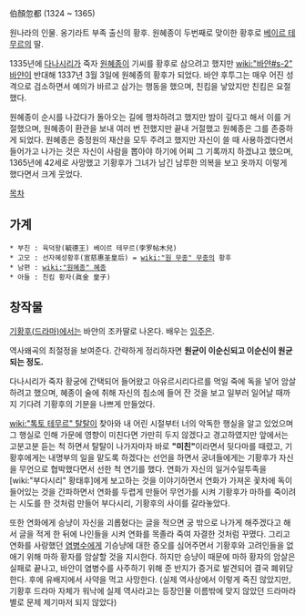 伯顏忽都
(1324 ~ 1365)

원나라의 인물. 옹기라트 부족 출신의 황후. 원혜종이 두번째로 맞이한 황후로 [[베이르 테무르]]의 딸.

1335년에 [[다나시리]]가 죽자 [[원혜종]]이 기씨를 황후로 삼으려고 했지만 [[wiki:"바얀#s-2" 바얀]]이 반대해 1337년 3월 3일에 원혜종의 황후가 되었다. 바얀 후투그는 매우 어진 성격으로 검소하면서 예의가 바르고 삼가는 행동을 했으며, 친킴을 낳았지만 친킴은 요절했다.

원혜종이 순시를 나갔다가 돌아오는 길에 행차하려고 했지만 밤이 깊다고 해서 이를 거절했으며, 원혜종이 환관을 보내 여러 번 전했지만 끝내 거절했고 원혜종은 그를 존중하게 되었다. 원혜종은 중정원의 재산을 모두 주려고 했지만 자신이 쓸 때 사용하겠다면서 들어가고 나가는 것은 자신이 사람을 뽑아야 하기에 어찌 그 기록까지 하겠냐고 했으며, 1365년에 42세로 사망했고 기황후가 그녀가 남긴 남루한 의복을 보고 옷까지 이렇게 했다면서 크게 웃었다.

[[목차]]
== 가계 ==
 * 부친 : 육덕왕(毓德王) 베이르 테무르(孛罗帖木兒)
 * 고모 : 선자혜성황후(宣慈惠圣皇后) = [[wiki:"원 무종" 무종]]의 황후
 * 남편 : [[wiki:"원혜종" 혜종]]
 * 아들 : 친킴 황자(眞金 皇子)

== 창작물 == 
[[기황후(드라마)]]에서는 바얀의 조카딸로 나온다. 배우는 [[임주은]].

역사왜곡의 최절정을 보여준다. 간략하게 정리하자면 '''원균이 이순신되고 이순신이 원균되는 정도.'''

다나시리가 죽자 황궁에 간택되어 들어왔고 아유르시리다르를 먹일 죽에 독을 넣어 암살하려고 했으며, 혜종이 술에 취해 자신의 침소에 들어 잔 것을 보고 일부러 일어날 때까지 기다려 기황후의 기분을 나쁘게 만들었다.

[[wiki:"톡토 테무르" 탈탈]]이 찾아와 내 어린 시절부터 너의 악독한 행실을 알고 있었으며 그 행실로 인해 가문에 영향이 미친다면 가만히 두지 않겠다고 경고하였지만 앞에서는 고분고분 듣는 척 하면서 탈탈이 나가자마자 바로 '''"미친"'''이라면서 뒷다마를 때렸고, 기황후에게는 내명부의 일을 맡도록 하겠다는 선언을 하면서 궁녀들에게는 기황후가 자신을 무언으로 협박했다면서 선한 척 연기를 했다. 연화가 자신의 일거수일투족을 [wiki:"부다시리" 황태후]에게 보고하는 것을 이야기하면서 연화가 가져온 꽃차에 독이 들어있는 것을 간파하면서 연화를 두렵게 만들어 무언가를 시켜 기황후가 마하를 죽이려는 시도를 한 것처럼 만들어 부다시리, 기황후의 사이를 갈라놓았다.

또한 연화에게 승냥이 자신을 괴롭혔다는 글을 적으면 궁 밖으로 나가게 해주겠다고 해서 글을 적게 한 뒤에 나인들을 시켜 연화를 목졸라 죽여 자결한 것처럼 꾸몄다. 그리고 연화를 사랑했던 [[염병수]]에게 기승냥에 대한 증오를 심어주면서 기황후와 고려인들을 없애기 위해 마하 황자를 암살할 것을 지시한다. 하지만 승냥이 때문에 마하 황자의 암살은 실패로 끝나고, 바얀이 염병수를 사주하기 위해 준 반지가 증거로 발견되어 결국 폐위당한다. 후에 유배지에서 사약을 먹고 사망한다. (실제 역사상에서 이렇게 죽진 않았지만, 기황후 드라마 자체가 워낙에 실제 역사라고는 등장인물 이름밖에 맞지 않았던 드라마라 별로 문제 제기마저 되지 않았다)
